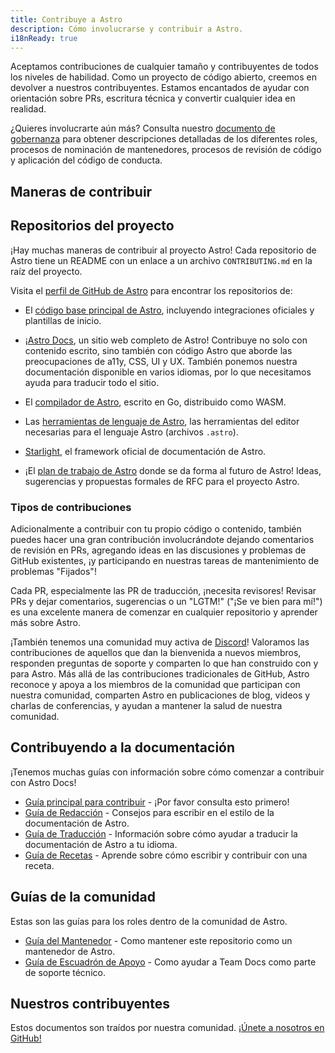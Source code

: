 ```yaml
---
title: Contribuye a Astro
description: Cómo involucrarse y contribuir a Astro.
i18nReady: true
---
```



Aceptamos contribuciones de cualquier tamaño y contribuyentes de todos los niveles de habilidad. Como un proyecto de código abierto, creemos en devolver a nuestros contribuyentes. Estamos encantados de ayudar con orientación sobre PRs, escritura técnica y convertir cualquier idea en realidad.

¿Quieres involucrarte aún más? Consulta nuestro [documento de gobernanza](https://github.com/withastro/.github/blob/main/GOVERNANCE.md) para obtener descripciones detalladas de los diferentes roles, procesos de nominación de mantenedores, procesos de revisión de código y aplicación del código de conducta.

## Maneras de contribuir

## Repositorios del proyecto

¡Hay muchas maneras de contribuir al proyecto Astro! Cada repositorio de Astro tiene un README con un enlace a un archivo `CONTRIBUTING.md` en la raíz del proyecto.

Visita el [perfil de GitHub de Astro](https://github.com/withastro) para encontrar los repositorios de:

- El [código base principal de Astro](https://github.com/withastro/astro), incluyendo integraciones oficiales y plantillas de inicio.

- ¡[Astro Docs](https://github.com/withastro/docs), un sitio web completo de Astro! Contribuye no solo con contenido escrito, sino también con código Astro que aborde las preocupaciones de a11y, CSS, UI y UX. También ponemos nuestra documentación disponible en varios idiomas, por lo que necesitamos ayuda para traducir todo el sitio.

- El [compilador de Astro](https://github.com/withastro/compiler), escrito en Go, distribuido como WASM.

- Las [herramientas de lenguaje de Astro](https://github.com/withastro/language-tools), las herramientas del editor necesarias para el lenguaje Astro (archivos `.astro`).

- [Starlight](https://github.com/withastro/starlight), el framework oficial de documentación de Astro.

- ¡El [plan de trabajo de Astro](https://github.com/withastro/roadmap) donde se da forma al futuro de Astro! Ideas, sugerencias y propuestas formales de RFC para el proyecto Astro.

### Tipos de contribuciones

Adicionalmente a contribuir con tu propio código o contenido, también puedes hacer una gran contribución involucrándote dejando comentarios de revisión en PRs, agregando ideas en las discusiones y problemas de GitHub existentes, ¡y participando en nuestras tareas de mantenimiento de problemas "Fijados"!

Cada PR, especialmente las PR de traducción, ¡necesita revisores! Revisar PRs y dejar comentarios, sugerencias o un "LGTM!" ("¡Se ve bien para mí!") es una excelente manera de comenzar en cualquier repositorio y aprender más sobre Astro.

¡También tenemos una comunidad muy activa de [Discord](https://astro.build/chat)! Valoramos las contribuciones de aquellos que dan la bienvenida a nuevos miembros, responden preguntas de soporte y comparten lo que han construido con y para Astro. Más allá de las contribuciones tradicionales de GitHub, Astro reconoce y apoya a los miembros de la comunidad que participan con nuestra comunidad, comparten Astro en publicaciones de blog, videos y charlas de conferencias, y ayudan a mantener la salud de nuestra comunidad.

## Contribuyendo a la documentación

¡Tenemos muchas guías con información sobre cómo comenzar a contribuir con Astro Docs!

- [Guía principal para contribuir](https://github.com/withastro/docs/blob/main/CONTRIBUTING.md) - ¡Por favor consulta esto primero!
- [Guía de Redacción](https://github.com/withastro/docs/blob/main/contributor-guides/writing-and-style-guide.md) - Consejos para escribir en el estilo de la documentación de Astro.
- [Guía de Traducción](https://github.com/withastro/docs/blob/main/contributor-guides/translating-astro-docs.md)  - Información sobre cómo ayudar a traducir la documentación de Astro a tu idioma.
- [Guía de Recetas](https://github.com/withastro/docs/blob/main/contributor-guides/submitting-a-recipe.md) - Aprende sobre cómo escribir y contribuir con una receta.


## Guías de la comunidad

Estas son las guías para los roles dentro de la comunidad de Astro.
- [Guía del Mantenedor](https://github.com/withastro/docs/blob/main/contributor-guides/astro-maintainers-guide-to-docs.md) - Como mantener este repositorio como un mantenedor de Astro.
- [Guía de Escuadrón de Apoyo](https://github.com/withastro/docs/blob/main/contributor-guides/support-squad-guide-to-docs.md) - Como ayudar a Team Docs como parte de soporte técnico.

## Nuestros contribuyentes

Estos documentos son traídos por nuestra comunidad. [¡Únete a nosotros en GitHub!](https://github.com/withastro/docs)

<ContributorList githubRepo="withastro/docs" />
